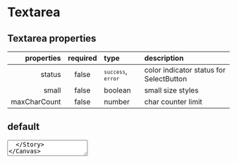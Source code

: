 
<Meta title="Forms/Textarea" component={Textarea} />

# Textarea

## Textarea properties

|   properties | required | type                                         | description                             |
| -----------: | :------: | :------------------------------------------- | :-------------------------------------- |
|       status |  false   | <code>`success`</code>, <code>`error`</code> | color indicator status for SelectButton |
|        small |  false   | boolean                                      | small size styles                       |
| maxCharCount |  false   | number                                       | char counter limit                      |

## default

<Canvas>
  <Story name="default">
    <Textarea />
  </Story>
</Canvas>

## small

<Canvas>
  <Story name="small">
    <Textarea small />
  </Story>
</Canvas>

## status

> `status`: `success | error`

<Canvas>
  <Story name="status">
    {() => {
      const [status, setStatus] = React.useState("success");
      return (
        <GnuiContainer>
          <GnuiContainer>
            <Textarea status={status} />
          </GnuiContainer>
          <Spacer height="1rem" />
          <GnuiContainer>
            <Button
              size="small"
              color={status === "error" ? "danger" : "success"}
              onClick={() =>
                setStatus(status === "danger" ? "success" : "danger")
              }
            >
              Change status
            </Button>
          </GnuiContainer>
        </GnuiContainer>
      );
    }}
  </Story>
</Canvas>

## maxCharCount

> `status`: `success | error` > `maxCharCount`: `100`

<Canvas>
  <Story name="maxCharCount">
    {() => {
      const [status, setStatus] = React.useState("success");
      return (
        <GnuiContainer>
          <GnuiContainer>
            <Textarea status={status} maxCharCount={100} />
          </GnuiContainer>
          <Spacer height="1rem" />
          <GnuiContainer>
            <Button
              size="small"
              color={status === "error" ? "danger" : "success"}
              onClick={() =>
                setStatus(status === "danger" ? "success" : "danger")
              }
            >
              Change status
            </Button>
          </GnuiContainer>
        </GnuiContainer>
      );
    }}
  </Story>
</Canvas>

